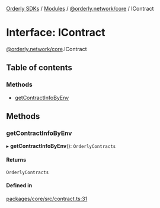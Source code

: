 [Orderly SDKs](./../README) / [Modules](./../modules) / [@orderly.network/core](./../modules/orderly_network_core) / IContract

# Interface: IContract

[@orderly.network/core](./../modules/orderly_network_core).IContract

## Table of contents

### Methods

- [getContractInfoByEnv](./orderly_network_core.IContract#getcontractinfobyenv)

## Methods

### getContractInfoByEnv

▸ **getContractInfoByEnv**(): `OrderlyContracts`

#### Returns

`OrderlyContracts`

#### Defined in

[packages/core/src/contract.ts:31](https://github.com/OrderlyNetwork/js-sdk/blob/3b49bc1a/packages/core/src/contract.ts#L31)
